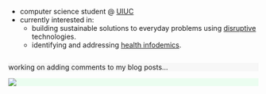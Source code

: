 ::: {.flex-container style="width: 100%; justify-content: space-between; align-items: flex-start;"}

::: {.column}

- computer science student @ [UIUC](https://illinois.edu)
- currently interested in:
    - building sustainable solutions to everyday problems using [disruptive](https://giesbusiness.illinois.edu/disruption-lab) technologies.
    - identifying and addressing [health infodemics](https://ischool.illinois.edu/news-events/news/2023/04/virtual-center-addresses-health-infodemics).

:::

::: {.column}

::: {.callout-tip icon=false aria-title="recent work" title='🔧 [recent work]{.dim-text style="font-size:1.0em!important;"}' collapse="false" style="text-align: left!important; width: 100%; background-color:rgba(131,131,131,0.05)!important; opacity:100%;"}
[working on adding comments to my blog posts...]{.dim-text style="font-size:1em;"}
:::

::: {.callout-tip icon=false aria-title="now playing" title='[![](/assets/spotify-green.svg){.inline-icon style="height:1.25rem;vertical-align:text-bottom;"} now playing]{style="color:#1CD760;"}' collapse="true" style='background-color: oklch(from #1CD760 calc(l * 1.15) c h / 0.11)!important; opacity: 100% width: -webkit-fill-available!important;margin-top: 0.5rem;'}
::: {style='background-color:var(--music-color)!important;'}
[![](https://spotify-github-profile.kittinanx.com/api/view?uid=ishanpragada&cover_image=true&theme=natemoo-re&show_offline=false&background_color=000000&interchange=true&bar_color=53b14f&bar_color_cover=true)](https://spotify-github-profile.kittinanx.com/api/view?uid=ishanpragada&redirect=true)
:::
:::

:::

:::

